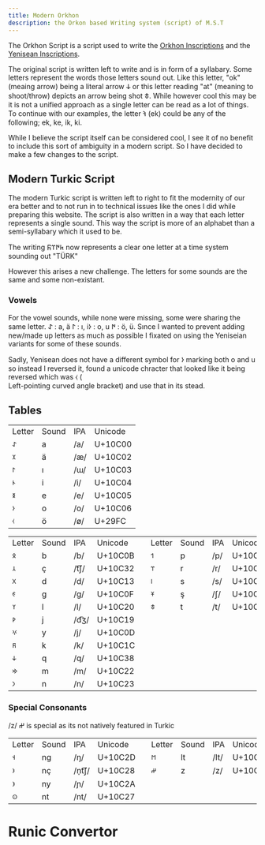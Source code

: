 ```yaml
---
title: Modern Orkhon
description: the Orkon based Writing system (script) of M.S.T
---
```



The Orkhon Script is a script used to write the [Orkhon Inscriptions](https://tonga.onrir.dev/writings/orhun/) and the [Yenisean Inscriptions](https://tonga.onrir.dev/writings/yenisey/).

The original script is written left to write and is in form of a syllabary. Some letters represent the words those letters sound out. Like this letter, "ok" (meaing arrow) being a literal arrow <kbd>𐰸</kbd> or this letter reading "at" (meaning to shoot/throw) depicts an arrow being shot <kbd>𐱃</kbd>. While however cool this may be it is not a unified approach as a single letter can be read as a lot of things. To continue with our examples, the letter <kbd>𐰚</kbd> (ek) could be any of the following; ek, ke, ik, ki. 

While I believe the script itself can be considered cool, I see it of no benefit to include this sort of ambiguity in a modern script. So I have decided to make a few changes to the script.

## Modern Turkic Script

The modern Turkic script is written left to right to fit the modernity of our era better and to not run in to technical issues like the ones I did while preparing this website. The script is also written in a way that each letter represents a single sound. This way the script is more of an alphabet than a semi-syllabary which it used to be.

The writing <kbd>𐱅𐰇𐰼𐰜</kbd> now represents a clear one letter at a time system sounding out "TÜRK"

However this arises a new challenge. The letters for some sounds are the same and some non-existant.

### Vowels

For the vowel sounds, while none were missing, some were sharing the same letter. <kbd>𐰀</kbd> : a, ä <kbd>𐰃</kbd> : ı, i<kbd>𐰆</kbd> : o, u <kbd>𐰇</kbd> : ö, ü. Sınce I wanted to prevent adding new/made up letters as much as possible I fixated on using the Yeniseian variants for some of these sounds.
    
Sadly, Yenisean does not have a different symbol for <kbd>𐰆</kbd> marking both o and u so instead I reversed it, found a unicode chracter that looked like it being reversed which was <kbd>⧼</kbd> (	
Left-pointing curved angle bracket) and use that in its stead.

## Tables
<table>
  <tr>
    <td>Letter</td>
    <td>Sound</td>
    <td>IPA</td>
    <td>Unicode</td>
  </tr>
  <tr>
    <td><kbd  class="k">𐰀</kbd></td>
    <td>a</td>
    <td>/a/</td>
    <td>U+10C00</td>	
  </tr>
  <tr>
    <td><kbd  class="k">𐰂</kbd></td>
    <td>ä</td>
    <td>/æ/</td>
    <td>U+10C02</td>
  </tr>
  <tr>
    <td><kbd  class="k">𐰃</kbd></td>
    <td>ı</td>
    <td>/ɯ/</td>
    <td>U+10C03</td>
  </tr>
  <tr>
    <td><kbd  class="k">𐰄</kbd></td>
    <td>i</td>
    <td>/i/</td>
    <td>U+10C04</td>
  </tr>
  <tr>
    <td><kbd  class="k">𐰅</kbd></td>
    <td>e</td>
    <td>/e/</td>
    <td>U+10C05</td>
  </tr>
  <tr>
    <td><kbd  class="k">𐰆</kbd></td>
    <td>o</td>
    <td>/o/</td>
    <td>U+10C06</td>
  </tr>
  <tr>
    <td><kbd  class="k">⧼</kbd></td>
    <td>ö</td>
    <td>/ø/</td>
    <td>U+29FC</td>
  </tr>
</table>

<table>
  <tr>
    <td>Letter</td>
    <td>Sound</td>
    <td>IPA</td>
    <td>Unicode</td>
    <td></td>
    <td>Letter</td>
    <td>Sound</td>
    <td>IPA</td>
    <td>Unicode</td>
  </tr>

  <tr>
    <td><kbd  class="k">𐰋</kbd></td>
    <td>b</td>
    <td>/b/</td>
    <td>U+10C0B</td>
    <td></td>
    <td><kbd  class="k">𐰯</kbd></td>
    <td>p</td>
    <td>/p/</td>
    <td>U+10C2F</td>
  </tr>

  <tr>
    <td><kbd  class="k">𐰲</kbd></td>
    <td>ç</td>
    <td>/t͡ʃ/</td>
    <td>U+10C32</td>
    <td></td>
    <td><kbd  class="k">𐰼</kbd></td>
    <td>r</td>
    <td>/r/</td>
    <td>U+10C3C</td>
  </tr>

  <tr>
    <td><kbd  class="k">𐰓</kbd></td>
    <td>d</td>
    <td>/d/</td>
    <td>U+10C13</td>
    <td></td>
    <td><kbd  class="k">𐰾</kbd></td>
    <td>s</td>
    <td>/s/</td>
    <td>U+10C3E</td>
  </tr>

  <tr>
    <td><kbd  class="k">𐰏</kbd></td>  
    <td>g</td>
    <td>/g/</td>
    <td>U+10C0F</td>
    <td></td>
    <td><kbd  class="k">𐱁</kbd></td>
    <td>ş</td>
    <td>/ʃ/</td>
    <td>U+10C41</td>
  </tr>

  <tr>
    <td><kbd  class="k">𐰠</kbd></td>
    <td>l</td>
    <td>/l/</td>
    <td>U+10C20</td>
    <td></td>
    <td><kbd  class="k">𐱃</kbd></td>
    <td>t</td>
    <td>/t/</td>
    <td>U+10C43</td>
  </tr>

  <tr>
    <td><kbd  class="k">𐰙</kbd></td>
    <td>j</td>
    <td>/d͡ʒ/</td>
    <td>U+10C19</td>
    <td></td>
    <td></td>
    <td></td>
    <td></td>
    <td></td>
  </tr>

  <tr>
    <td><kbd  class="k">𐰍</kbd></td>
    <td>y</td>
    <td>/j/</td>
    <td>U+10C0D</td>
    <td></td>
    <td></td>
    <td></td>
    <td></td>
    <td></td>
  </tr>

  <tr>
    <td><kbd  class="k">𐰜</kbd></td>
    <td>k</td>
    <td>/k/</td>
    <td>U+10C1C</td>
    <td></td>
    <td></td>
    <td></td>
    <td></td>
    <td></td>
  </tr>

  <tr>
    <td><kbd  class="k">𐰸</kbd></td>
    <td>q</td>
    <td>/q/</td>
    <td>U+10C38</td>
    <td></td>
    <td></td>
    <td></td>
    <td></td>
    <td></td>
  </tr>

  <tr>
    <td><kbd  class="k">𐰢</kbd></td>
    <td>m</td>
    <td>/m/</td>
    <td>U+10C22</td>
    <td></td>
    <td></td>
    <td></td>
    <td></td>
    <td></td>
  </tr>

  <tr>
    <td><kbd  class="k">𐰣</kbd></td>
    <td>n</td>
    <td>/n/</td>
    <td>U+10C23</td>
    <td></td>
    <td></td>
    <td></td>
    <td></td>
    <td></td>
  </tr>
</table>

### Special Consonants

/z/ <kbd>𐰔</kbd>  is special as its not natively featured in Turkic

<table>
  <tr>
    <td>Letter</td>
    <td>Sound</td>
    <td>IPA</td>
    <td>Unicode</td>
    <td></td>
    <td>Letter</td>
    <td>Sound</td>
    <td>IPA</td>
    <td>Unicode</td>
  </tr>

  <tr>
    <td><kbd  class="k">𐰭</kbd></td>
    <td>ng</td>
    <td>/ŋ/</td>
    <td>U+10C2D</td>
    <td></td>
    <td><kbd  class="k">𐰡</kbd></td>
    <td>lt</td>
    <td>/lt/</td>
    <td>U+10C21</td>
  </tr>
  <tr>
    <td><kbd  class="k">𐰨</kbd></td>
    <td>nç</td>
    <td>/n̩t͡ʃ/</td>
    <td>U+10C28</td>
    <td></td>
    <td><kbd  class="k">𐰔</kbd></td>
    <td>z</td>
    <td>/z/</td>
    <td>U+10C14</td>
  </tr>

  <tr>
    <td><kbd  class="k">𐰪</kbd></td>
    <td>ny</td>
    <td>/ɲ/</td>
    <td>U+10C2A</td>
    <td></td>
    <td></td>
    <td></td>
    <td></td>
    <td></td>
  </tr>
  <tr>
    <td><kbd  class="k">𐰧</kbd></td>
    <td>nt</td>
    <td>/nt/</td>
    <td>U+10C27</td>
    <td></td>
    <td></td>
    <td></td>
    <td></td>
    <td></td>
  </tr>
</table>

## <h1>Runic Convertor</h1>

<Runic/>

